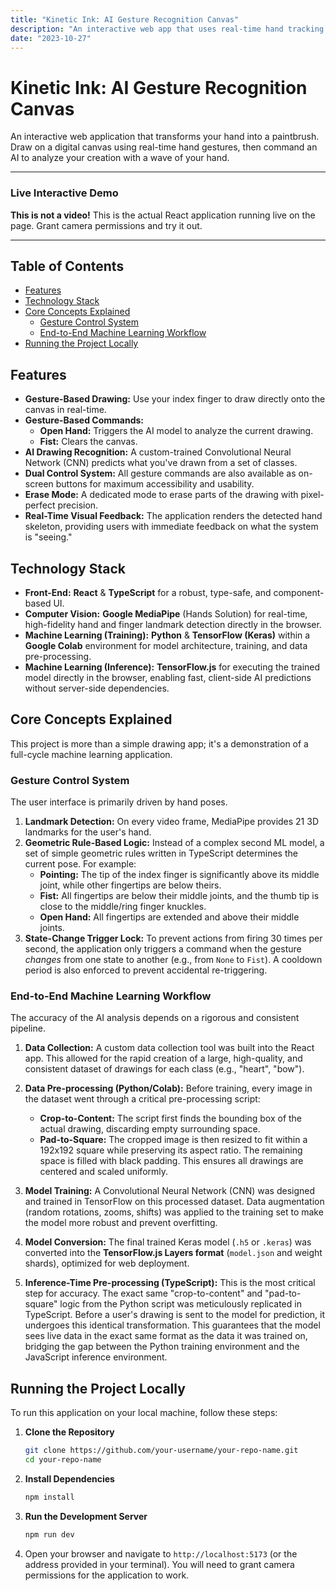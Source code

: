 ```yaml
---
title: "Kinetic Ink: AI Gesture Recognition Canvas"
description: "An interactive web app that uses real-time hand tracking and a custom AI to recognize drawings."
date: "2023-10-27"
---
```



# Kinetic Ink: AI Gesture Recognition Canvas

An interactive web application that transforms your hand into a paintbrush. Draw on a digital canvas using real-time hand gestures, then command an AI to analyze your creation with a wave of your hand.

---

### Live Interactive Demo

**This is not a video!** This is the actual React application running live on the page. Grant camera permissions and try it out.

<div
  style={{
    display: "flex",
    justifyContent: "center",
    padding: "2rem 0",
    border: "1px solid #ddd",
    borderRadius: "8px",
    backgroundColor: "#f9f9f9",
    overflow: "hidden", // Ensures the component fits neatly
    maxWidth: "1280px", // Matches your app's canvas width
    margin: "0 auto",
  }}
>
  <App />
</div>

---

## Table of Contents

- [Features](#features)
- [Technology Stack](#technology-stack)
- [Core Concepts Explained](#core-concepts-explained)
  - [Gesture Control System](#gesture-control-system)
  - [End-to-End Machine Learning Workflow](#end-to-end-machine-learning-workflow)
- [Running the Project Locally](#running-the-project-locally)

## Features

- **Gesture-Based Drawing:** Use your index finger to draw directly onto the canvas in real-time.
- **Gesture-Based Commands:**
  - **Open Hand:** Triggers the AI model to analyze the current drawing.
  - **Fist:** Clears the canvas.
- **AI Drawing Recognition:** A custom-trained Convolutional Neural Network (CNN) predicts what you've drawn from a set of classes.
- **Dual Control System:** All gesture commands are also available as on-screen buttons for maximum accessibility and usability.
- **Erase Mode:** A dedicated mode to erase parts of the drawing with pixel-perfect precision.
- **Real-Time Visual Feedback:** The application renders the detected hand skeleton, providing users with immediate feedback on what the system is "seeing."

## Technology Stack

- **Front-End:** **React** & **TypeScript** for a robust, type-safe, and component-based UI.
- **Computer Vision:** **Google MediaPipe** (Hands Solution) for real-time, high-fidelity hand and finger landmark detection directly in the browser.
- **Machine Learning (Training):** **Python** & **TensorFlow (Keras)** within a **Google Colab** environment for model architecture, training, and data pre-processing.
- **Machine Learning (Inference):** **TensorFlow.js** for executing the trained model directly in the browser, enabling fast, client-side AI predictions without server-side dependencies.

## Core Concepts Explained

This project is more than a simple drawing app; it's a demonstration of a full-cycle machine learning application.

### Gesture Control System

The user interface is primarily driven by hand poses.

1.  **Landmark Detection:** On every video frame, MediaPipe provides 21 3D landmarks for the user's hand.
2.  **Geometric Rule-Based Logic:** Instead of a complex second ML model, a set of simple geometric rules written in TypeScript determines the current pose. For example:
    - **Pointing:** The tip of the index finger is significantly above its middle joint, while other fingertips are below theirs.
    - **Fist:** All fingertips are below their middle joints, and the thumb tip is close to the middle/ring finger knuckles.
    - **Open Hand:** All fingertips are extended and above their middle joints.
3.  **State-Change Trigger Lock:** To prevent actions from firing 30 times per second, the application only triggers a command when the gesture _changes_ from one state to another (e.g., from `None` to `Fist`). A cooldown period is also enforced to prevent accidental re-triggering.

### End-to-End Machine Learning Workflow

The accuracy of the AI analysis depends on a rigorous and consistent pipeline.

1.  **Data Collection:** A custom data collection tool was built into the React app. This allowed for the rapid creation of a large, high-quality, and consistent dataset of drawings for each class (e.g., "heart", "bow").

2.  **Data Pre-processing (Python/Colab):** Before training, every image in the dataset went through a critical pre-processing script:

    - **Crop-to-Content:** The script first finds the bounding box of the actual drawing, discarding empty surrounding space.
    - **Pad-to-Square:** The cropped image is then resized to fit within a 192x192 square while preserving its aspect ratio. The remaining space is filled with black padding. This ensures all drawings are centered and scaled uniformly.

3.  **Model Training:** A Convolutional Neural Network (CNN) was designed and trained in TensorFlow on this processed dataset. Data augmentation (random rotations, zooms, shifts) was applied to the training set to make the model more robust and prevent overfitting.

4.  **Model Conversion:** The final trained Keras model (`.h5` or `.keras`) was converted into the **TensorFlow.js Layers format** (`model.json` and weight shards), optimized for web deployment.

5.  **Inference-Time Pre-processing (TypeScript):** This is the most critical step for accuracy. The exact same "crop-to-content" and "pad-to-square" logic from the Python script was meticulously replicated in TypeScript. Before a user's drawing is sent to the model for prediction, it undergoes this identical transformation. This guarantees that the model sees live data in the exact same format as the data it was trained on, bridging the gap between the Python training environment and the JavaScript inference environment.

## Running the Project Locally

To run this application on your local machine, follow these steps:

1.  **Clone the Repository**

    ```bash
    git clone https://github.com/your-username/your-repo-name.git
    cd your-repo-name
    ```

2.  **Install Dependencies**

    ```bash
    npm install
    ```

3.  **Run the Development Server**

    ```bash
    npm run dev
    ```

4.  Open your browser and navigate to `http://localhost:5173` (or the address provided in your terminal). You will need to grant camera permissions for the application to work.
